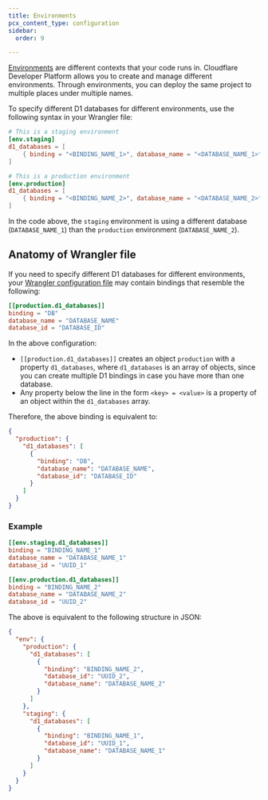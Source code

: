 ```yaml
---
title: Environments
pcx_content_type: configuration
sidebar:
  order: 9

---
```



[Environments](/workers/wrangler/environments/) are different contexts that your code runs in. Cloudflare Developer Platform allows you to create and manage different environments. Through environments, you can deploy the same project to multiple places under multiple names.

To specify different D1 databases for different environments, use the following syntax in your Wrangler file:

<WranglerConfig>

```toml
# This is a staging environment
[env.staging]
d1_databases = [
    { binding = "<BINDING_NAME_1>", database_name = "<DATABASE_NAME_1>", database_id = "<UUID1>" },
]

# This is a production environment
[env.production]
d1_databases = [
    { binding = "<BINDING_NAME_2>", database_name = "<DATABASE_NAME_2>", database_id = "<UUID2>" },
]
```

</WranglerConfig>

In the code above, the `staging` environment is using a different database (`DATABASE_NAME_1`) than the `production` environment (`DATABASE_NAME_2`).

## Anatomy of Wrangler file

If you need to specify different D1 databases for different environments, your [Wrangler configuration file](/workers/wrangler/configuration/) may contain bindings that resemble the following:

<WranglerConfig>

```toml
[[production.d1_databases]]
binding = "DB"
database_name = "DATABASE_NAME"
database_id = "DATABASE_ID"
```

</WranglerConfig>

In the above configuration:

- `[[production.d1_databases]]` creates an object `production` with a property `d1_databases`, where `d1_databases` is an array of objects, since you can create multiple D1 bindings in case you have more than one database.
- Any property below the line in the form `<key> = <value>` is a property of an object within the `d1_databases` array.

Therefore, the above binding is equivalent to:

```json
{
  "production": {
    "d1_databases": [
      {
        "binding": "DB",
        "database_name": "DATABASE_NAME",
        "database_id": "DATABASE_ID"
      }
    ]
  }
}
```

### Example



<WranglerConfig>

```toml
[[env.staging.d1_databases]]
binding = "BINDING_NAME_1"
database_name = "DATABASE_NAME_1"
database_id = "UUID_1"

[[env.production.d1_databases]]
binding = "BINDING_NAME_2"
database_name = "DATABASE_NAME_2"
database_id = "UUID_2"

```

</WranglerConfig>

The above is equivalent to the following structure in JSON:

```json
{
  "env": {
    "production": {
      "d1_databases": [
        {
          "binding": "BINDING_NAME_2",
          "database_id": "UUID_2",
          "database_name": "DATABASE_NAME_2"
        }
      ]
    },
    "staging": {
      "d1_databases": [
        {
          "binding": "BINDING_NAME_1",
          "database_id": "UUID_1",
          "database_name": "DATABASE_NAME_1"
        }
      ]
    }
  }
}
```
